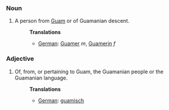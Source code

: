 ===Noun===
#A person from [[Guam]] or of Guamanian descent.
#:'''Translations'''
#:*[[German]]: [[Guamer]] ''m'', [[Guamerin]] ''f''

===Adjective===
#Of, from, or pertaining to Guam, the Guamanian people or the Guamanian language.
#:'''Translations'''
#:*[[German]]: [[guamisch]]